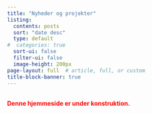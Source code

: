 ```yaml
---
title: "Nyheder og projekter"
listing:
  contents: posts
  sort: "date desc"
  type: default
#  categories: true
  sort-ui: false
  filter-ui: false
  image-height: 200px
page-layout: full  # article, full, or custom
title-block-banner: true
---
```


\
<span style="color:red">**Denne hjemmeside er under konstruktion.**</span>\
\